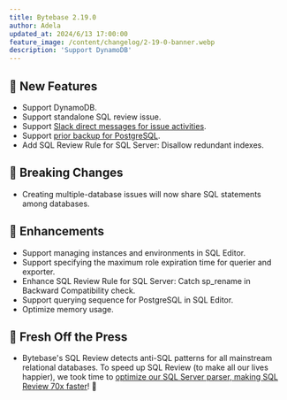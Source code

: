 ```yaml
---
title: Bytebase 2.19.0
author: Adela
updated_at: 2024/6/13 17:00:00
feature_image: /content/changelog/2-19-0-banner.webp
description: 'Support DynamoDB'
---
```


## 🚀 New Features

- Support DynamoDB.
- Support standalone SQL review issue.
- Support [Slack direct messages for issue activities](/change-database/webhook/#supported-events).
- Support [prior backup for PostgreSQL](/change-database/rollback-data-changes/).
- Add SQL Review Rule for SQL Server: Disallow redundant indexes.

## 🔔 Breaking Changes

- Creating multiple-database issues will now share SQL statements among databases.

## 🎄 Enhancements

- Support managing instances and environments in SQL Editor.
- Support specifying the maximum role expiration time for querier and exporter.
- Enhance SQL Review Rule for SQL Server: Catch sp_rename in Backward Compatibility check.
- Support querying sequence for PostgreSQL in SQL Editor.
- Optimize memory usage.

## 📰 Fresh Off the Press

- Bytebase's SQL Review detects anti-SQL patterns for all mainstream relational databases. To speed up SQL Review (to make all our lives happier), we took time to [optimize our SQL Server parser, making SQL Review 70x faster](/blog/how-we-improved-sql-parser-speed-70x/)! 🚀

<IncludeBlock url="/docs/get-started/install/install-upgrade"></IncludeBlock>
